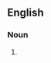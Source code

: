 ==English==
{{wikipedia|Threepence (British coin)}}

===Noun===
{{en-noun|head=[[threepenny]]-[[bit]]}}
# {{alternative form of|threepenny bit|lang=en}}